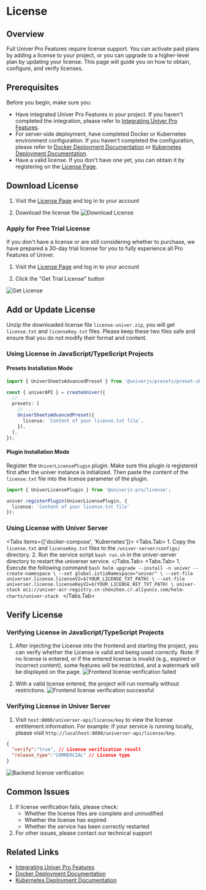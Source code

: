 
# License

## Overview

Full Univer Pro Features require license support. You can activate paid plans by adding a license to your project, or you can upgrade to a higher-level plan by updating your license. This page will guide you on how to obtain, configure, and verify licenses.

## Prerequisites
Before you begin, make sure you:
- Have integrated Univer Pro Features in your project. If you haven't completed the integration, please refer to [Integrating Univer Pro Features](/en-US/guides/sheets/pro-features/introduction#integrate-advanced-features).
- For server-side deployment, have completed Docker or Kubernetes environment configuration. If you haven't completed the configuration, please refer to [Docker Deployment Documentation](/en-US/guides/sheets/pro-features/server/deploy#deploy-to-docker-compose) or [Kubernetes Deployment Documentation](/en-US/guides/sheets/pro-features/server/deploy#deploy-to-k8s).
- Have a valid license. If you don't have one yet, you can obtain it by registering on the [License Page](https://univer.ai/en-US/license).

## Download License
1. Visit the [License Page](https://univer.ai/en-US/license) and log in to your account

2. Download the license file
![Download License](./license/new-02-en.png)

### Apply for Free Trial License

If you don't have a license or are still considering whether to purchase, we have prepared a 30-day trial license for you to fully experience all Pro Features of Univer.

1. Visit the [License Page](https://univer.ai/en-US/license) and log in to your account

2. Click the "Get Trial License" button

![Get License](./license/new-01-en.png)

## Add or Update License

Unzip the downloaded license file `license-univer.zip`, you will get `license.txt` and `licenseKey.txt` files. Please keep these two files safe and ensure that you do not modify their format and content.

### Using License in JavaScript/TypeScript Projects

#### Presets Installation Mode

```typescript
import { UniverSheetsAdvancedPreset } from '@univerjs/presets/preset-sheets-advanced';

const { univerAPI } = createUniver({
  // ...
  presets: [
    // ...
    UniverSheetsAdvancedPreset({
      license: `Content of your license.txt file`,
    }),
  ],
});
```

#### Plugin Installation Mode

Register the `UniverLicensePlugin` plugin. Make sure this plugin is registered first after the univer instance is initialized. Then paste the content of the `license.txt` file into the license parameter of the plugin.

```typescript
import { UniverLicensePlugin } from '@univerjs-pro/license';

univer.registerPlugin(UniverLicensePlugin, {
  license: `Content of your license.txt file`
});
```

### Using License with Univer Server

<Tabs items={['docker-compose', 'Kubernetes']}>
  <Tabs.Tab>
    1. Copy the `license.txt` and `licenseKey.txt` files to the `/univer-server/configs/` directory.
    2. Run the service script `bash run.sh` in the univer-server directory to restart the universer service.
  </Tabs.Tab>
  <Tabs.Tab>
    1. Execute the following command
    ```bash
    helm upgrade --install -n univer --create-namespace \
      --set global.istioNamespace="univer" \
      --set-file universer.license.licenseV2=$(YOUR_LICENSE_TXT_PATH) \
      --set-file universer.license.licenseKeyV2=$(YOUR_LICENSE_KEY_TXT_PATH) \
      univer-stack oci://univer-acr-registry.cn-shenzhen.cr.aliyuncs.com/helm-charts/univer-stack
    ```
  </Tabs.Tab>
</Tabs>

## Verify License

### Verifying License in JavaScript/TypeScript Projects
1. After injecting the License into the frontend and starting the project, you can verify whether the License is valid and being used correctly.
Note: If no license is entered, or if the entered license is invalid (e.g., expired or incorrect content), some features will be restricted, and a watermark will be displayed on the page.
![Frontend license verification failed](./license/new-06.png)

2. With a valid license entered, the project will run normally without restrictions.
![Frontend license verification successful](./license/new-07.png)

### Verifying License in Univer Server

1. Visit `host:8000/universer-api/license/key` to view the license entitlement information. For example: If your service is running locally, please visit `http://localhost:8000/universer-api/license/key`.

```json
{
  "verify":"true", // License verification result
  "release_type":"COMMERCIAL" // License type
}
```
![Backend license verification](./license/new-05.png)

## Common Issues

1. If license verification fails, please check:
   - Whether the license files are complete and unmodified
   - Whether the license has expired
   - Whether the service has been correctly restarted
2. For other issues, please contact our technical support

## Related Links
- [Integrating Univer Pro Features](/en-US/guides/sheets/pro-features/introduction#integrate-advanced-features)
- [Docker Deployment Documentation](/en-US/guides/sheets/pro-features/server/deploy#deploy-to-docker-compose)
- [Kubernetes Deployment Documentation](/en-US/guides/sheets/pro-features/server/deploy#deploy-to-k8s)
